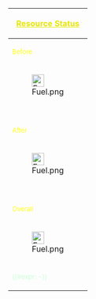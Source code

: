
{| cellspacing="5" cellpadding="0" style="width:600px; margin:0px; background:#396; text-align:center;"
|-
!colspan="5"| <font size=3 color=#e6e600> <u>Resource Status</u>
|-
!colspan="5"| <font size=2 color=#ffff1a>Before
|-
|[[File:Fuel.png|25x25px]]
|[[File:Ammunition.png|25x25px]]
|[[File:Steel.png|25x25px]]
|[[File:Bauxite.png|25x25px]]
|[[File:Bucket.png|25x25px]]
|-
|<font size=2 color=#66ff8c>{{{fuel1|1}}}
|<font size=2 color=#66ff8c>{{{ammo1|33}}}
|<font size=2 color=#66ff8c>{{{steel1|24}}}
|<font size=2 color=#66ff8c>{{{baux1|123}}}
|<font size=2 color=#66ff8c>{{{bucket1|25}}}
|-
!colspan="5"|<font size=2 color=#ffff1a> After
|-
|[[File:Fuel.png|25x25px]]
|[[File:Ammunition.png|25x25px]]
|[[File:Steel.png|25x25px]]
|[[File:Bauxite.png|25x25px]]
|[[File:Bucket.png|25x25px]]
|-
|<font size=2 color=#66ff8c>{{{fuel2|2}}}
|<font size=2 color=#66ff8c>{{{ammo2|}}}
|<font size=2 color=#66ff8c>{{{steel2|}}}
|<font size=2 color=#66ff8c>{{{baux2|}}}
|<font size=2 color=#66ff8c>{{{bucket2|}}}
|-
|colspan="5"|<font size=2 color=#ffff1a> Overall
|-
|[[File:Fuel.png|25x25px]]
|[[File:Ammunition.png|25x25px]]
|[[File:Steel.png|25x25px]]
|[[File:Bauxite.png|25x25px]]
|[[File:Bucket.png|25x25px]]
|-
|<font size=2 color=#ccffd9>{{#expr: {{{fuel1|}}}-{{{fuel2|}}}}}
|<font size=2 color=#ccffd9>{{#expr: {{{ammo1|}}}-{{{ammo2|}}}}}
|<font size=2 color=#ccffd9>{{#expr: {{{steel2|}}}-{{{steel2|}}}}}
|<font size=2 color=#ccffd9>{{#expr: {{{baux1|}}}-{{{baux2|}}}}}
|<font size=2 color=#ccffd9>{{#expr: {{{bucket1|}}}-{{{bucket2|}}}}}
|}